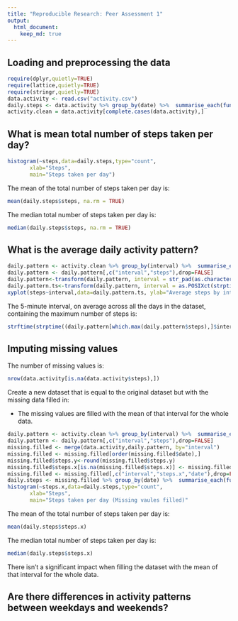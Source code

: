 ```yaml
---
title: "Reproducible Research: Peer Assessment 1"
output: 
  html_document:
    keep_md: true
---
```


## Loading and preprocessing the data
```r
require(dplyr,quietly=TRUE)
require(lattice,quietly=TRUE)
require(stringr,quietly=TRUE)
data.activity <- read.csv("activity.csv")
daily.steps <- data.activity %>% group_by(date) %>%  summarise_each(funs(sum))
activity.clean = data.activity[complete.cases(data.activity),]
```

## What is mean total number of steps taken per day?
```r
histogram(~steps,data=daily.steps,type="count",
       xlab="Steps",
       main="Steps taken per day")
```

The mean of the total number of steps taken per day is:
```r
mean(daily.steps$steps, na.rm = TRUE)
```

The median total number of steps taken per day is:
```r
median(daily.steps$steps, na.rm = TRUE)
```

## What is the average daily activity pattern?
```r
daily.pattern <- activity.clean %>% group_by(interval) %>%  summarise_each(funs(mean))
daily.pattern <- daily.pattern[,c("interval","steps"),drop=FALSE]
daily.pattern<-transform(daily.pattern, interval = str_pad(as.character(interval),4,pad="0"))
daily.pattern.ts<-transform(daily.pattern, interval = as.POSIXct(strptime(interval, format="%H%M")))
xyplot(steps~interval,data=daily.pattern.ts, ylab="Average steps by interval", xlab="5-minute Interval(hh:mm)",scales = list(x = list(format = "%H:%M")))
```

The 5-minute interval, on average across all the days in the dataset, containing the maximum number of steps is:
```r
strftime(strptime((daily.pattern[which.max(daily.pattern$steps),]$interval),format = "%H%M"),"%H:%M")
```

## Imputing missing values

The number of missing values is: 
```r
nrow(data.activity[is.na(data.activity$steps),])
```

Create a new dataset that is equal to the original dataset but with the missing data filled in:


- The missing values are filled with the mean of that interval for the whole data.


```r
daily.pattern <- activity.clean %>% group_by(interval) %>%  summarise_each(funs(mean))
daily.pattern <- daily.pattern[,c("interval","steps"),drop=FALSE]
missing.filled <- merge(data.activity,daily.pattern, by="interval")
missing.filled <- missing.filled[order(missing.filled$date),]
missing.filled$steps.y<-round(missing.filled$steps.y)
missing.filled$steps.x[is.na(missing.filled$steps.x)] <- missing.filled$steps.y[is.na(missing.filled$steps.x)]
missing.filled <- missing.filled[,c("interval","steps.x","date"),drop=FALSE]
daily.steps <- missing.filled %>% group_by(date) %>%  summarise_each(funs(sum))
histogram(~steps.x,data=daily.steps,type="count",
       xlab="Steps",
       main="Steps taken per day (Missing vaules filled)"

```

The mean of the total number of steps taken per day is:
```r
mean(daily.steps$steps.x)
```

The median total number of steps taken per day is:
```r
median(daily.steps$steps.x)
```

There isn't a significant impact when filling the dataset with the mean of that interval for the whole data.

## Are there differences in activity patterns between weekdays and weekends?

